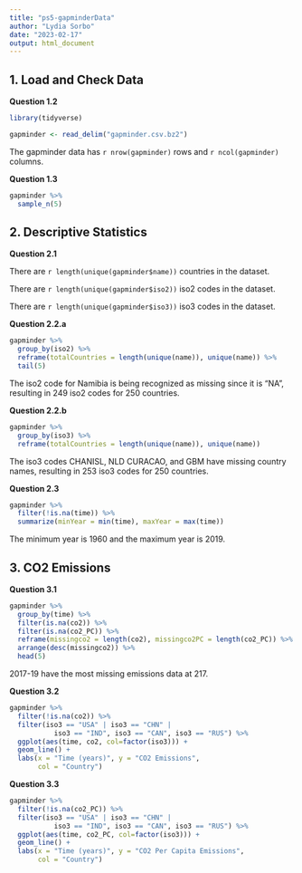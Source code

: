 ```yaml
---
title: "ps5-gapminderData"
author: "Lydia Sorbo"
date: "2023-02-17"
output: html_document
---
```


## 1. **Load and Check Data**

**Question 1.2**

```r
library(tidyverse)
```

```r
gapminder <- read_delim("gapminder.csv.bz2")
```

The gapminder data has `r nrow(gapminder)` rows and `r ncol(gapminder)` columns.

**Question 1.3**

```r
gapminder %>% 
  sample_n(5)
```

## 2. **Descriptive Statistics**

**Question 2.1**

There are `r length(unique(gapminder$name))` countries in the dataset.

There are `r length(unique(gapminder$iso2))` iso2 codes in the dataset.

There are `r length(unique(gapminder$iso3))` iso3 codes in the dataset.

**Question 2.2.a**

```r
gapminder %>% 
  group_by(iso2) %>% 
  reframe(totalCountries = length(unique(name)), unique(name)) %>% 
  tail(5)
```

The iso2 code for Namibia is being recognized as missing since it is "NA", resulting in 249 iso2 codes for 250 countries.

**Question 2.2.b**

```r
gapminder %>% 
  group_by(iso3) %>% 
  reframe(totalCountries = length(unique(name)), unique(name))
```

The iso3 codes CHANISL, NLD CURACAO, and GBM have missing country names, resulting in 253 iso3 codes for 250 countries.

**Question 2.3**

```r
gapminder %>% 
  filter(!is.na(time)) %>% 
  summarize(minYear = min(time), maxYear = max(time))
```

The minimum year is 1960 and the maximum year is 2019.

## 3. **CO2 Emissions**

**Question 3.1**

```r
gapminder %>% 
  group_by(time) %>% 
  filter(is.na(co2)) %>% 
  filter(is.na(co2_PC)) %>% 
  reframe(missingco2 = length(co2), missingco2PC = length(co2_PC)) %>% 
  arrange(desc(missingco2)) %>% 
  head(5)
```

2017-19 have the most missing emissions data at 217.

**Question 3.2**

```r
gapminder %>% 
  filter(!is.na(co2)) %>% 
  filter(iso3 == "USA" | iso3 == "CHN" | 
           iso3 == "IND", iso3 == "CAN", iso3 == "RUS") %>% 
  ggplot(aes(time, co2, col=factor(iso3))) +
  geom_line() +
  labs(x = "Time (years)", y = "CO2 Emissions", 
       col = "Country")
```

**Question 3.3**

```r
gapminder %>% 
  filter(!is.na(co2_PC)) %>% 
  filter(iso3 == "USA" | iso3 == "CHN" | 
           iso3 == "IND", iso3 == "CAN", iso3 == "RUS") %>% 
  ggplot(aes(time, co2_PC, col=factor(iso3))) +
  geom_line() +
  labs(x = "Time (years)", y = "CO2 Per Capita Emissions", 
       col = "Country")
```

